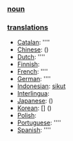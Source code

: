 === [[noun]] ===

=== [[translation]]s ===

*[[Catalan]]: [[]] ''''
*[[Chinese]]: [[]] ()
*[[Dutch]]: [[]] ''''
*[[Finnish]]: [[]]
*[[French]]: [[]] ''''
*[[German]]: [[]] ''''
*[[Indonesian]]: [[sikut]]
*[[Interlingua]]: [[]]
*[[Japanese]]: [[]] ()
*[[Korean]]: [[]] [] ()
*[[Polish]]: [[]]
*[[Portuguese]]: [[]] ''''
*[[Spanish]]: [[]] ''''
